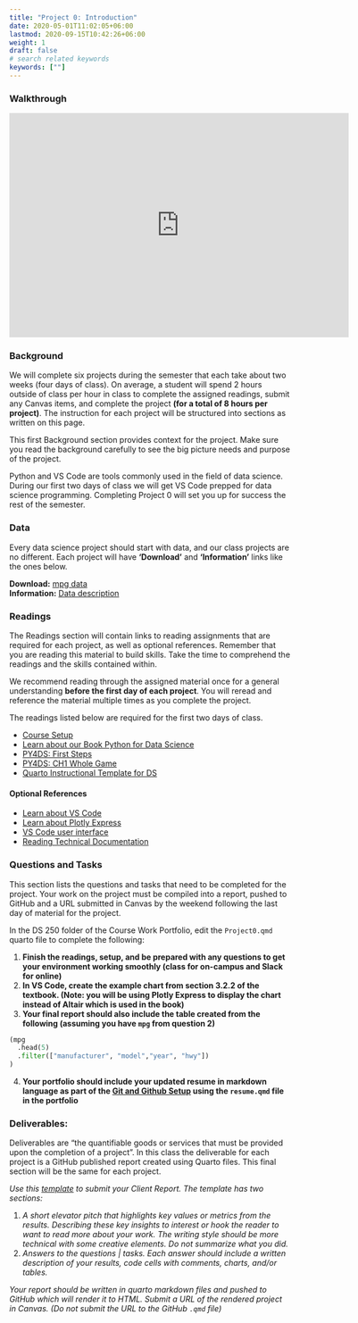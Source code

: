 ```yaml
---
title: "Project 0: Introduction"
date: 2020-05-01T11:02:05+06:00
lastmod: 2020-09-15T10:42:26+06:00
weight: 1
draft: false
# search related keywords
keywords: [""]
---
```



### Walkthrough

```{=html}
<iframe id="kaltura_player" src="https://cdnapisec.kaltura.com/p/1157612/sp/115761200/embedIframeJs/uiconf_id/41338032/partner_id/1157612?iframeembed=true&playerId=kaltura_player&entry_id=1_u380lmyb&flashvars[localizationCode]=en&amp;flashvars[sideBarContainer.plugin]=true&amp;flashvars[sideBarContainer.position]=left&amp;flashvars[sideBarContainer.clickToClose]=true&amp;flashvars[chapters.plugin]=true&amp;flashvars[chapters.layout]=vertical&amp;flashvars[chapters.thumbnailRotator]=false&amp;flashvars[streamSelector.plugin]=true&amp;flashvars[EmbedPlayer.SpinnerTarget]=videoHolder&amp;flashvars[dualScreen.plugin]=true&amp;flashvars[Kaltura.addCrossoriginToIframe]=true&amp;&wid=1_599ex7zw" width="608" height="402" allowfullscreen webkitallowfullscreen mozAllowFullScreen allow="autoplay *; fullscreen *; encrypted-media *" sandbox="allow-downloads allow-forms allow-same-origin allow-scripts allow-top-navigation allow-pointer-lock allow-popups allow-modals allow-orientation-lock allow-popups-to-escape-sandbox allow-presentation allow-top-navigation-by-user-activation" frameborder="0" title="W01 - Project 0 Walkthrough"></iframe>
```


### Background

::: {.callout-note collapse="true"}

We will complete six projects during the semester that each take about two weeks (four days of class).  On average, a student will spend 2 hours outside of class per hour in class to complete the assigned readings, submit any Canvas items, and complete the project **(for a total of 8 hours per project)**. The instruction for each project will be structured into sections as written on this page. 

This first Background section provides context for the project. Make sure you read the background carefully to see the big picture needs and purpose of the project.
:::

Python and VS Code are tools commonly used in the field of data science. During our first two days of class we will get VS Code prepped for data science programming. Completing Project 0 will set you up for success the rest of the semester.


### Data

::: {.callout-note collapse="true"}
Every data science project should start with data, and our class projects are no different. Each project will have __'Download'__ and __'Information'__ links like the ones below.
:::

__Download:__ [mpg data](https://github.com/byuidatascience/data4python4ds/raw/master/data-raw/mpg/mpg.csv)   
__Information:__ [Data description](https://github.com/byuidatascience/data4python4ds/blob/master/data.md#fuel-economy-data-from-1999-to-2008-for-38-popular-models-of-cars)


### Readings

::: {.callout-note collapse="true"}
The Readings section will contain links to reading assignments that are required for each project, as well as optional references. Remember that you are reading this material to build skills. Take the time to comprehend the readings and the skills contained within.  

We recommend reading through the assigned material once for a general understanding **before the first day of each project**.  You will reread and reference the material multiple times as you complete the project.
:::

The readings listed below are required for the first two days of class.

- [Course Setup](../setup.qmd)
- [Learn about our Book Python for Data Science](../Course%20Materials/python.qmd)
- [PY4DS: First Steps](https://aeturrell.github.io/python4DS/introduction.html)
- [PY4DS: CH1 Whole Game](https://aeturrell.github.io/python4DS/whole-game.html)
- [Quarto Instructional Template for DS](../Templates/ds250_project_template.qmd)
<!-- - [Python for Data Science (P4DS): Introduction](https://byuidatascience.github.io/python4ds/introduction.html) -->


#### Optional References
- [Learn about VS Code](../Course%20Materials/vs_code.qmd)
- [Learn about Plotly Express](../Course%20Materials/plotly_express.qmd)
- [VS Code user interface](https://code.visualstudio.com/docs/getstarted/userinterface) 
- [Reading Technical Documentation](https://byui-cse.github.io/cse450-course/course/reading-technical-documentation.html)


### Questions and Tasks

::: {.callout-note collapse="true"}
This section lists the questions and tasks that need to be completed for the project. Your work on the project must be compiled into a report, pushed to GitHub and a URL submitted in Canvas by the weekend following the last day of material for the project.  
:::

In the DS 250 folder of the Course Work Portfolio, edit the `Project0.qmd` quarto file to complete the following:  

1. __Finish the readings, setup, and be prepared with any questions to get your environment working smoothly (class for on-campus and Slack for online)__  
1. __In VS Code, create the example chart from section 3.2.2 of the textbook. (Note: you will be using Plotly Express to display the chart instead of Altair which is used in the book)__  
1. __Your final report should also include the table created from the following (assuming you have `mpg` from question 2)__  
  ```python
  (mpg
    .head(5)
    .filter(["manufacturer", "model","year", "hwy"])
  )
  ```  
4. __Your portfolio should include your updated resume in markdown language as part of the [Git and Github Setup](../Setup/git_github_setup.qmd) using the `resume.qmd` file in the portfolio__  


### Deliverables:

::: {.callout-note collapse="true"}
Deliverables are “the quantifiable goods or services that must be provided upon the completion of a project”. In this class the deliverable for each project is a GitHub published report created using Quarto files. This final section will be the same for each project. 
:::

_Use this [template](../Templates/ds250_project_template.qmd) to submit your Client Report. The template has two sections:_

1. _A short elevator pitch that highlights key values or metrics from the results. Describing these key insights to interest or hook the reader to want to read more about your work. The writing style should be more technical with some creative elements. Do not summarize what you did._  
2. _Answers to the questions | tasks. Each answer should include a written description of your results, code cells with comments, charts, and/or tables._  

::: {.callout-note collapse="false"}
_Your report should be written in quarto markdown files and pushed to GitHub which will render it to HTML. Submit a URL of the rendered project in Canvas. (Do not submit the URL to the GitHub `.qmd` file)_  
:::